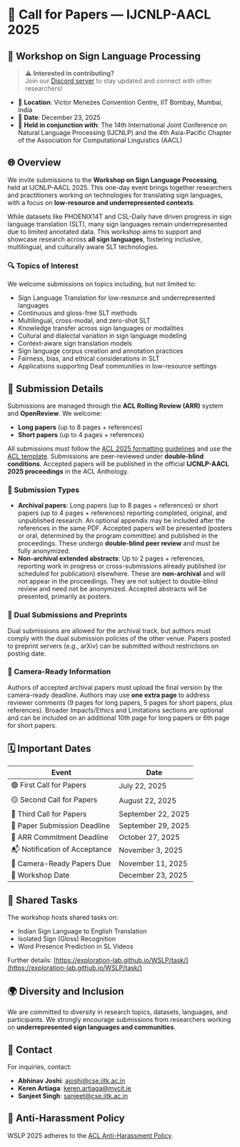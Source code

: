 <div
  style={{
    maxWidth: '900px',
    margin: '2.5rem auto',
    padding: '2rem 1.5rem',
    background: '#fff',
    borderRadius: '12px',
    boxShadow: '0 2px 8px #0001',
    fontFamily: 'Segoe UI, Tahoma, Geneva, Verdana, sans-serif',
    lineHeight: '1.6',
    color: '#333'
  }}
>

# 📢 Call for Papers — IJCNLP-AACL 2025

## 👐 Workshop on Sign Language Processing

> ⚠️ **Interested in contributing?**  
> Join our [Discord server](https://discord.gg/jP7j4NmUE4) to stay updated and connect with other researchers!

- 📍 **Location**: Victor Menezes Convention Centre, IIT Bombay, Mumbai, India  
- 📅 **Date**: December 23, 2025  
- 🤝 **Held in conjunction with**: The 14th International Joint Conference on Natural Language Processing (IJCNLP) and the 4th Asia-Pacific Chapter of the Association for Computational Linguistics (AACL)

## 🌐 Overview

We invite submissions to the **Workshop on Sign Language Processing**, held at IJCNLP-AACL 2025. This one-day event brings together researchers and practitioners working on technologies for translating sign languages, with a focus on **low-resource and underrepresented contexts**.

While datasets like PHOENIX14T and CSL-Daily have driven progress in sign language translation (SLT), many sign languages remain underrepresented due to limited annotated data. This workshop aims to support and showcase research across **all sign languages**, fostering inclusive, multilingual, and culturally aware SLT technologies.

### 🔍 Topics of Interest

We welcome submissions on topics including, but not limited to:

- Sign Language Translation for low-resource and underrepresented languages
- Continuous and gloss-free SLT methods
- Multilingual, cross-modal, and zero-shot SLT
- Knowledge transfer across sign languages or modalities
- Cultural and dialectal variation in sign language modeling
- Context-aware sign translation models
- Sign language corpus creation and annotation practices
- Fairness, bias, and ethical considerations in SLT
- Applications supporting Deaf communities in low-resource settings

## 📝 Submission Details

Submissions are managed through the **ACL Rolling Review (ARR)** system and **OpenReview**. We welcome:

- **Long papers** (up to 8 pages + references)
- **Short papers** (up to 4 pages + references)

All submissions must follow the [ACL 2025 formatting guidelines](https://acl-org.github.io/ACLPUB/formatting.html) and use the [ACL template](https://www.overleaf.com/latex/templates/association-for-computational-linguistics-acl-conference/jvxskxpnznfj). Submissions are peer-reviewed under **double-blind conditions**. Accepted papers will be published in the official **IJCNLP-AACL 2025 proceedings** in the ACL Anthology.



### 📄 Submission Types

- **Archival papers**: Long papers (up to 8 pages + references) or short papers (up to 4 pages + references) reporting completed, original, and unpublished research. An optional appendix may be included after the references in the same PDF. Accepted papers will be presented (posters or oral, determined by the program committee) and published in the proceedings. These undergo **double-blind peer review** and must be fully anonymized.
- **Non-archival extended abstracts**: Up to 2 pages + references, reporting work in progress or cross-submissions already published (or scheduled for publication) elsewhere. These are **non-archival** and will not appear in the proceedings. They are not subject to double-blind review and need not be anonymized. Accepted abstracts will be presented, primarily as posters.

### 🔄 Dual Submissions and Preprints

Dual submissions are allowed for the archival track, but authors must comply with the dual submission policies of the other venue. Papers posted to preprint servers (e.g., arXiv) can be submitted without restrictions on posting date.

### 📸 Camera-Ready Information

Authors of accepted archival papers must upload the final version by the camera-ready deadline. Authors may use **one extra page** to address reviewer comments (9 pages for long papers, 5 pages for short papers, plus references). Broader Impacts/Ethics and Limitations sections are optional and can be included on an additional 10th page for long papers or 6th page for short papers.

## 🗓 Important Dates

| Event                        | Date                          |
|------------------------------|-------------------------------|
| 🟢 First Call for Papers    | July 22, 2025                |
| 🟡 Second Call for Papers   | August 22, 2025              |
| 🔴 Third Call for Papers    | September 22, 2025           |
| 📄 Paper Submission Deadline| September 29, 2025          |
| 🤝 ARR Commitment Deadline  | October 27, 2025            |
| 📬 Notification of Acceptance| November 3, 2025            |
| 📸 Camera-Ready Papers Due  | November 11, 2025           |
| 📅 Workshop Date            | December 23, 2025           |

## 🧠 Shared Tasks

The workshop hosts shared tasks on:

- Indian Sign Language to English Translation
- Isolated Sign (Gloss) Recognition
- Word Presence Prediction in SL Videos

Further details: [https://exploration-lab.github.io/WSLP/task/](https://exploration-lab.github.io/WSLP/task/)


## 🌍 Diversity and Inclusion

We are committed to diversity in research topics, datasets, languages, and participants. We strongly encourage submissions from researchers working on **underrepresented sign languages and communities**.

## 📧 Contact

For inquiries, contact:   
- **Abhinav Joshi**: [ajoshi@cse.iitk.ac.in](mailto:ajoshi@cse.iitk.ac.in) 
- **Keren Artiaga**: [keren.artiaga@mycit.ie](mailto:keren.artiaga@mycit.ie)  
- **Sanjeet Singh**: [sanjeet@cse.iitk.ac.in](mailto:sanjeet@cse.iitk.ac.in)


## 🚨 Anti-Harassment Policy

WSLP 2025 adheres to the [ACL Anti-Harassment Policy](https://www.aclweb.org/adminwiki/index.php/Anti-Harassment_Policy).



</div>